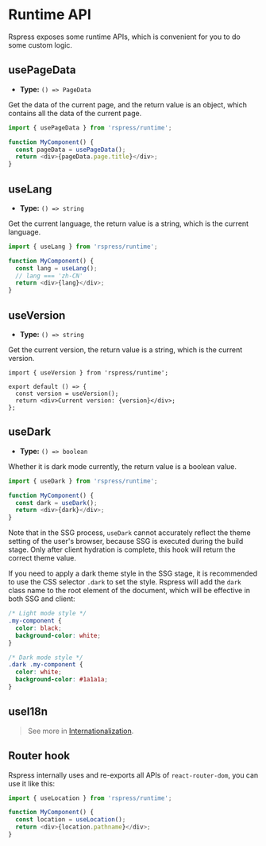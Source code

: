 # Runtime API

Rspress exposes some runtime APIs, which is convenient for you to do some custom logic.

## usePageData

- **Type:** `() => PageData`

Get the data of the current page, and the return value is an object, which contains all the data of the current page.

```js
import { usePageData } from 'rspress/runtime';

function MyComponent() {
  const pageData = usePageData();
  return <div>{pageData.page.title}</div>;
}
```

## useLang

- **Type:** `() => string`

Get the current language, the return value is a string, which is the current language.

```js
import { useLang } from 'rspress/runtime';

function MyComponent() {
  const lang = useLang();
  // lang === 'zh-CN'
  return <div>{lang}</div>;
}
```

## useVersion

- **Type:** `() => string`

Get the current version, the return value is a string, which is the current version.

```tsx
import { useVersion } from 'rspress/runtime';

export default () => {
  const version = useVersion();
  return <div>Current version: {version}</div>;
};
```

## useDark

- **Type:** `() => boolean`

Whether it is dark mode currently, the return value is a boolean value.

```js
import { useDark } from 'rspress/runtime';

function MyComponent() {
  const dark = useDark();
  return <div>{dark}</div>;
}
```

Note that in the SSG process, `useDark` cannot accurately reflect the theme setting of the user's browser, because SSG is executed during the build stage. Only after client hydration is complete, this hook will return the correct theme value.

If you need to apply a dark theme style in the SSG stage, it is recommended to use the CSS selector `.dark` to set the style. Rspress will add the `dark` class name to the root element of the document, which will be effective in both SSG and client:

```css
/* Light mode style */
.my-component {
  color: black;
  background-color: white;
}

/* Dark mode style */
.dark .my-component {
  color: white;
  background-color: #1a1a1a;
}
```

## useI18n


<UseI18n />

> See more in [Internationalization](/guide/default-theme/i18n).

## Router hook

Rspress internally uses and re-exports all APIs of `react-router-dom`, you can use it like this:

```ts
import { useLocation } from 'rspress/runtime';

function MyComponent() {
  const location = useLocation();
  return <div>{location.pathname}</div>;
}
```
